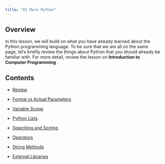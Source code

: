 ```yaml
---
title: "01 More Python"
---
```


## Overview  

In this lesson, we will build on what you have already learned about the Python programming language. To be sure that we are all on the same page, let's briefly review the things about Python that you should already be familiar with.  For more detail, review the lesson on  **Introduction to Computer Programming** .   


## Contents

- [Review](./01 Review.qmd)

- [Formal vs Actual Parameters](./02 Formal vs Actual Parameters.qmd)

- [Variable Scope](./03 Variable Scope.qmd)

- [Python Lists](./04 Python Lists.qmd)

- [Searching and Sorting](./05 Searching and Sorting.qmd)

- [Operators](./06 Operators.qmd)

- [String Methods](./07 String Methods.qmd)

- [External Libraries](./08 External Libraries.qmd)